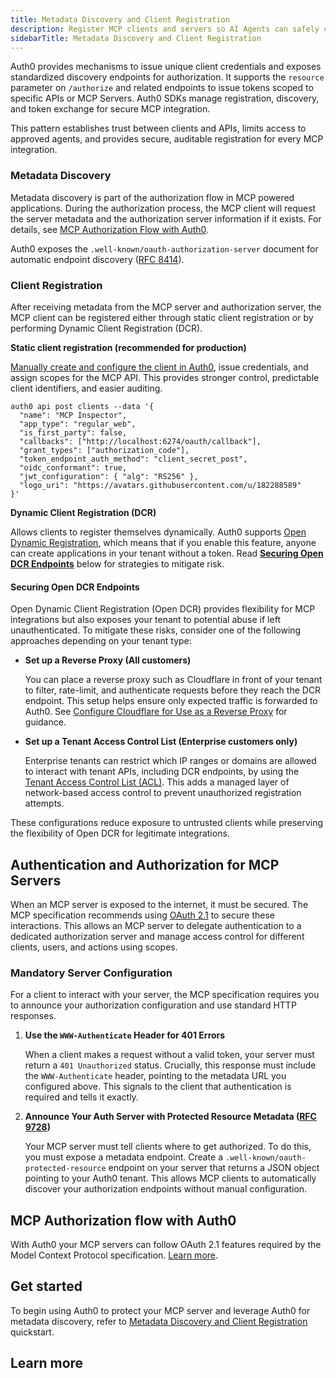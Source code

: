 ```yaml
---
title: Metadata Discovery and Client Registration
description: Register MCP clients and servers so AI Agents can safely connect to your resources using OAuth 2.1.
sidebarTitle: Metadata Discovery and Client Registration
---
```


Auth0 provides mechanisms to issue unique client credentials and exposes standardized discovery endpoints for authorization. It supports the `resource` parameter on `/authorize` and related endpoints to issue tokens scoped to specific APIs or MCP Servers. Auth0 SDKs manage registration, discovery, and token exchange for secure MCP integration.

This pattern establishes trust between clients and APIs, limits access to approved agents, and provides secure, auditable registration for every MCP integration.

### Metadata Discovery

Metadata discovery is part of the authorization flow in MCP powered applications. During the authorization process, the MCP client will request the server metadata and the authorization server information if it exists. For details, see [MCP Authorization Flow with Auth0](/mcp/core-concepts/core-concepts#mcp-authorization-flow-with-auth0).

Auth0 exposes the `.well-known/oauth-authorization-server` document for automatic endpoint discovery ([RFC 8414](https://datatracker.ietf.org/doc/html/rfc8414)).

### Client Registration

After receiving metadata from the MCP server and authorization server, the MCP client can be registered either through static client registration or by performing Dynamic Client Registration (DCR).

**Static client registration (recommended for production)**

[Manually create and configure the client in Auth0](/mcp/get-started/user-authentication#create-an-application-to-represent-your-mcp-client), issue credentials, and assign scopes for the MCP API. This provides stronger control, predictable client identifiers, and easier auditing.

```shell wrap lines
auth0 api post clients --data '{
  "name": "MCP Inspector",
  "app_type": "regular_web",
  "is_first_party": false,
  "callbacks": ["http://localhost:6274/oauth/callback"],
  "grant_types": ["authorization_code"],
  "token_endpoint_auth_method": "client_secret_post",
  "oidc_conformant": true,
  "jwt_configuration": { "alg": "RS256" },
  "logo_uri": "https://avatars.githubusercontent.com/u/182288589"
}'
```

**Dynamic Client Registration (DCR)**

Allows clients to register themselves dynamically. Auth0 supports [Open Dynamic Registration](https://auth0.com/docs/get-started/applications/dynamic-client-registration#enable-dynamic-client-registration), which means that if you enable this feature, anyone can create applications in your tenant without a token. Read **[Securing Open DCR Endpoints](/mcp/intro/metadata-discovery-and-client-registration#securing-open-dcr-endpoints)** below for strategies to mitigate risk.

#### Securing Open DCR Endpoints

Open Dynamic Client Registration (Open DCR) provides flexibility for MCP integrations but also exposes your tenant to potential abuse if left unauthenticated. To mitigate these risks, consider one of the following approaches depending on your tenant type:

* **Set up a Reverse Proxy (All customers)**

  You can place a reverse proxy such as Cloudflare in front of your tenant to filter, rate-limit, and authenticate requests before they reach the DCR endpoint. This setup helps ensure only expected traffic is forwarded to Auth0. See [Configure Cloudflare for Use as a Reverse Proxy](https://auth0.com/docs/customize/custom-domains/self-managed-certificates/configure-cloudflare-for-use-as-reverse-proxy) for guidance.

* **Set up a Tenant Access Control List (Enterprise customers only)**

  Enterprise tenants can restrict which IP ranges or domains are allowed to interact with tenant APIs, including DCR endpoints, by using the [Tenant Access Control List (ACL)](https://auth0.com/docs/secure/tenant-access-control-list). This adds a managed layer of network-based access control to prevent unauthorized registration attempts.

These configurations reduce exposure to untrusted clients while preserving the flexibility of Open DCR for legitimate integrations.

## Authentication and Authorization for MCP Servers

When an MCP server is exposed to the internet, it must be secured. The MCP specification recommends using [OAuth 2.1](https://oauth.net/2.1/) to secure these interactions. This allows an MCP server to delegate authentication to a dedicated authorization server and manage access control for different clients, users, and actions using scopes.

### Mandatory Server Configuration

For a client to interact with your server, the MCP specification requires you to announce your authorization configuration and use standard HTTP responses.

1. **Use the `WWW-Authenticate` Header for 401 Errors**

   When a client makes a request without a valid token, your server must return a `401 Unauthorized` status. Crucially, this response must include the `WWW-Authenticate` header, pointing to the metadata URL you configured above. This signals to the client that authentication is required and tells it exactly.

2. **Announce Your Auth Server with Protected Resource Metadata ([RFC 9728](https://datatracker.ietf.org/doc/html/rfc9728))**

   Your MCP server must tell clients where to get authorized. To do this, you must expose a metadata endpoint. Create a `.well-known/oauth-protected-resource` endpoint on your server that returns a JSON object pointing to your Auth0 tenant. This allows MCP clients to automatically discover your authorization endpoints without manual configuration.

## MCP Authorization flow with Auth0

With Auth0 your MCP servers can follow OAuth 2.1 features required by the Model Context Protocol specification. [Learn more](/mcp/core-concepts#mcp-authorization-flow-with-auth0).

## Get started

To begin using Auth0 to protect your MCP server and leverage Auth0 for metadata discovery, refer to [Metadata Discovery and Client Registration](/mcp/get-started/metadata-discovery-and-client-registration) quickstart.

## Learn more

<Columns>
  <Card
    title="Auth0 Docs"
    icon="book"
    iconType="solid"
    horizontal
    href="https://auth0.com/docs/articles"
  />
  <Card
    title="Authentication API"
    icon="key"
    iconType="solid"
    horizontal
    href="https://auth0.com/docs/api/authentication"
  />
  <Card
    title="SDKs"
    icon="code"
    iconType="solid"
    horizontal
    href="https://auth0.com/docs/libraries"
  />
</Columns>
